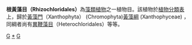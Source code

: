 {{Automatic taxobox
| taxon = Rhizochloridales
| image = 
| image_caption = 
| authority = 
}}
'''根黃藻目（Rhizochloridales）'''為[[藻類植物|藻類植物]]之一植物目。該植物於[[植物分類表|植物分類表]]上，歸於[[黃藻門|黃藻門]]（Xanthophyta） (Chromophyta)[[黃藻綱|黃藻綱]] (Xanthophyceae) ，同綱者尚有[[異鞭藻目|異鞭藻目]]（Heterochloridales）等等。
{{Taxonbar|from=Q10352007}}

[[Category:藻類|G]]
[[Category:根黄藻目|*]]
[[Category:黃藻|G]]


{{植物学小作品}}
{{生物分类学小作品}}